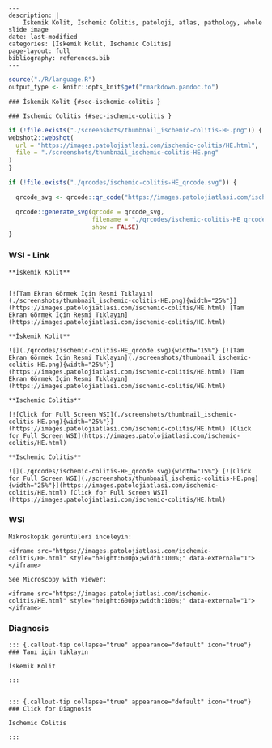 

```comment
---
description: |
    İskemik Kolit, Ischemic Colitis, patoloji, atlas, pathology, whole slide image
date: last-modified
categories: [İskemik Kolit, Ischemic Colitis]
page-layout: full
bibliography: references.bib
---
```



```r
source("./R/language.R")
output_type <- knitr::opts_knit$get("rmarkdown.pandoc.to")
```


```asis
### İskemik Kolit {#sec-ischemic-colitis }
```


```asis
### Ischemic Colitis {#sec-ischemic-colitis }
```






```r
if (!file.exists("./screenshots/thumbnail_ischemic-colitis-HE.png")) {
webshot2::webshot(
  url = "https://images.patolojiatlasi.com/ischemic-colitis/HE.html",
  file = "./screenshots/thumbnail_ischemic-colitis-HE.png"
)
}
```



```r
if (!file.exists("./qrcodes/ischemic-colitis-HE_qrcode.svg")) {

  qrcode_svg <- qrcode::qr_code("https://images.patolojiatlasi.com/ischemic-colitis/HE.html")

  qrcode::generate_svg(qrcode = qrcode_svg,
                       filename = "./qrcodes/ischemic-colitis-HE_qrcode.svg",
                       show = FALSE)
}
```







::::: panel-tabset


### WSI - Link








:::: {.content-hidden when-format="pdf"}


```asis

**İskemik Kolit**


[![Tam Ekran Görmek İçin Resmi Tıklayın](./screenshots/thumbnail_ischemic-colitis-HE.png){width="25%"}](https://images.patolojiatlasi.com/ischemic-colitis/HE.html) [Tam Ekran Görmek İçin Resmi Tıklayın](https://images.patolojiatlasi.com/ischemic-colitis/HE.html)

```

::::


:::: {.content-visible when-format="pdf"}

```asis

**İskemik Kolit**

![](./qrcodes/ischemic-colitis-HE_qrcode.svg){width="15%"} [![Tam Ekran Görmek İçin Resmi Tıklayın](./screenshots/thumbnail_ischemic-colitis-HE.png){width="25%"}](https://images.patolojiatlasi.com/ischemic-colitis/HE.html) [Tam Ekran Görmek İçin Resmi Tıklayın](https://images.patolojiatlasi.com/ischemic-colitis/HE.html)

```



::::




:::: {.content-hidden when-format="pdf"}


```asis

**Ischemic Colitis**

[![Click for Full Screen WSI](./screenshots/thumbnail_ischemic-colitis-HE.png){width="25%"}](https://images.patolojiatlasi.com/ischemic-colitis/HE.html) [Click for Full Screen WSI](https://images.patolojiatlasi.com/ischemic-colitis/HE.html)

```

::::


:::: {.content-visible when-format="pdf"}

```asis

**Ischemic Colitis**

![](./qrcodes/ischemic-colitis-HE_qrcode.svg){width="15%"} [![Click for Full Screen WSI](./screenshots/thumbnail_ischemic-colitis-HE.png){width="25%"}](https://images.patolojiatlasi.com/ischemic-colitis/HE.html) [Click for Full Screen WSI](https://images.patolojiatlasi.com/ischemic-colitis/HE.html)

```


::::







### WSI








```asis
Mikroskopik görüntüleri inceleyin:

<iframe src="https://images.patolojiatlasi.com/ischemic-colitis/HE.html" style="height:600px;width:100%;" data-external="1"></iframe>

```





```asis

See Microscopy with viewer:

<iframe src="https://images.patolojiatlasi.com/ischemic-colitis/HE.html" style="height:600px;width:100%;" data-external="1"></iframe>

```





### Diagnosis


```asis


::: {.callout-tip collapse="true" appearance="default" icon="true"}
### Tanı için tıklayın

İskemik Kolit

:::


```


```asis


::: {.callout-tip collapse="true" appearance="default" icon="true"}
### Click for Diagnosis

Ischemic Colitis

:::

```









:::::












